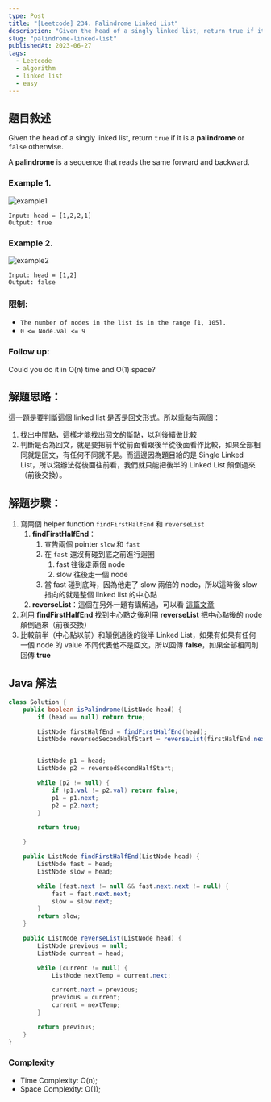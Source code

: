 ```yaml
---
type: Post
title: "[Leetcode] 234. Palindrome Linked List"
description: "Given the head of a singly linked list, return true if it is a palindrome or false otherwise."
slug: "palindrome-linked-list"
publishedAt: 2023-06-27
tags:
  - Leetcode
  - algorithm
  - linked list
  - easy
---
```


## 題目敘述

Given the head of a singly linked list, return `true` if it is a **palindrome** or `false` otherwise.

A **palindrome** is a sequence that reads the same forward and backward.

### Example 1.

<Image
  src="/blog/leetcode/palindrome-linked-list/example1.jpeg"
  alt="example1"
/>

```
Input: head = [1,2,2,1]
Output: true
```

### Example 2.

<Image
  src="/blog/leetcode/palindrome-linked-list/example2.jpeg"
  alt="example2"
  width={240}
/>

```
Input: head = [1,2]
Output: false
```

### 限制:

- `The number of nodes in the list is in the range [1, 105].`
- `0 <= Node.val <= 9`

### Follow up:

Could you do it in O(n) time and O(1) space?

## 解題思路：

這一題是要判斷這個 linked list 是否是回文形式。所以重點有兩個：

1. 找出中間點，這樣才能找出回文的斷點，以利後續做比較
2. 判斷是否為回文，就是要把前半從前面看跟後半從後面看作比較，如果全部相同就是回文，有任何不同就不是。而這邊因為題目給的是 Single Linked List，所以沒辦法從後面往前看，我們就只能把後半的 Linked List 顛倒過來（前後交換）。

## 解題步驟：

1. 寫兩個 helper function `findFirstHalfEnd` 和 `reverseList`
   1. **findFirstHalfEnd**：
      1. 宣告兩個 pointer `slow` 和 `fast`
      2. 在 `fast` 還沒有碰到底之前進行迴圈
         1. fast 往後走兩個 node
         2. slow 往後走一個 node
      3. 當 fast 碰到底時，因為他走了 slow 兩倍的 node，所以這時後 slow 指向的就是整個 linked list 的中心點
   2. **reverseList**：這個在另外一題有講解過，可以看 [這篇文章](https://www.simon198.com/blog/reverse-linked-list)
2. 利用 **findFirstHalfEnd** 找到中心點之後利用 **reverseList** 把中心點後的 node 顛倒過來（前後交換）
3. 比較前半（中心點以前）和顛倒過後的後半 Linked List，如果有如果有任何一個 node 的 value 不同代表他不是回文，所以回傳 **false**，如果全部相同則回傳 **true**

## Java 解法

```java
class Solution {
    public boolean isPalindrome(ListNode head) {
        if (head == null) return true;

        ListNode firstHalfEnd = findFirstHalfEnd(head);
        ListNode reversedSecondHalfStart = reverseList(firstHalfEnd.next);


        ListNode p1 = head;
        ListNode p2 = reversedSecondHalfStart;

        while (p2 != null) {
            if (p1.val != p2.val) return false;
            p1 = p1.next;
            p2 = p2.next;
        }

        return true;

    }

    public ListNode findFirstHalfEnd(ListNode head) {
        ListNode fast = head;
        ListNode slow = head;

        while (fast.next != null && fast.next.next != null) {
            fast = fast.next.next;
            slow = slow.next;
        }
        return slow;
    }

    public ListNode reverseList(ListNode head) {
        ListNode previous = null;
        ListNode current = head;

        while (current != null) {
            ListNode nextTemp = current.next;

            current.next = previous;
            previous = current;
            current = nextTemp;
        }

        return previous;
    }
}
```

### Complexity

- Time Complexity: O(n);
- Space Complexity: O(1);
